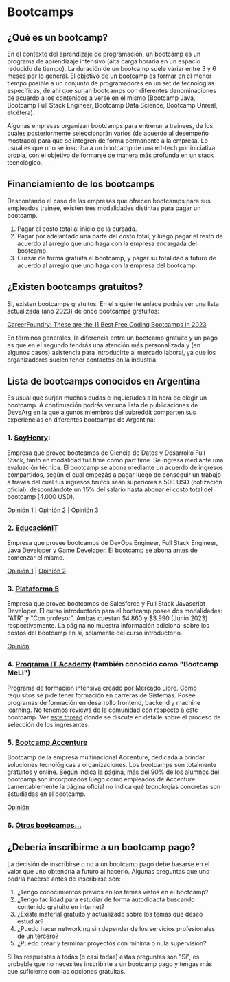 # Bootcamps

## ¿Qué es un bootcamp?

En el contexto del aprendizaje de programación, un bootcamp es un programa de aprendizaje intensivo (alta carga horaria en un espacio reducido de tiempo). La duración de un bootcamp suele variar entre 3 y 6 meses por lo general. El objetivo de un bootcamp es formar en el menor tiempo posible a un conjunto de programadores en un set de tecnologías específicas, de ahí que surjan bootcamps con diferentes denominaciones de acuerdo a los contenidos a verse en el mismo (Bootcamp Java, Bootcamp Full Stack Engineer, Bootcamp Data Science, Bootcamp Unreal, etcétera).

Algunas empresas organizan bootcamps para entrenar a trainees, de los cuales posteriormente seleccionarán varios (de acuerdo al desempeño mostrado) para que se integren de forma permanente a la empresa. Lo usual es que uno se inscriba a un bootcamp de una ed-tech por iniciativa propia, con el objetivo de formarse de manera más profunda en un stack tecnológico.

## Financiamiento de los bootcamps

Descontando el caso de las empresas que ofrecen bootcamps para sus empleados trainee, existen tres modalidades distintas para pagar un bootcamp.

1. Pagar el costo total al inicio de la cursada.
2. Pagar por adelantado una parte del costo total, y luego pagar el resto de acuerdo al arreglo que uno haga con la empresa encargada del bootcamp.
3. Cursar de forma gratuita el bootcamp, y pagar su totalidad a futuro de acuerdo al arreglo que uno haga con la empresa del bootcamp.

## ¿Existen bootcamps gratuitos?

Sí, existen bootcamps gratuitos. En el siguiente enlace podrás ver una lista actualizada (año 2023) de once bootcamps gratuitos:

[CareerFoundry: These are the 11 Best Free Coding Bootcamps in 2023](https://careerfoundry.com/en/blog/web-development/11-free-coding-bootcamps)

En términos generales, la diferencia entre un bootcamp gratuito y un pago es que en el segundo tendrás una atención más personalizada y (en algunos casos) asistencia para introducirte al mercado laboral, ya que los organizadores suelen tener contactos en la industria.

## Lista de bootcamps conocidos en Argentina

Es usual que surjan muchas dudas e inquietudes a la hora de elegir un bootcamp. A continuación podrás ver una lista de publicaciones de DevsArg en la que algunos miembros del subreddit comparten sus experiencias en diferentes bootcamps de Argentina:

### 1. [SoyHenry](https://www.soyhenry.com/): 

Empresa que provee bootcamps de Ciencia de Datos y Desarrollo Full Stack, tanto en modalidad full time como part time. Se ingresa mediante una evaluación técnica. El bootcamp se abona mediante un acuerdo de ingresos compartidos, según el cual empezás a pagar luego de conseguir un trabajo a través del cual tus ingresos brutos sean superiores a 500 USD (cotización oficial), descontándote un 15% del salario hasta abonar el costo total del bootcamp (4.000 USD).

[Opinión 1](https://www.reddit.com/r/devsarg/comments/13e97mm/como_me_com%C3%AD_el_chasco_con_soyhenry/) | [Opinión 2](https://www.reddit.com/r/devsarg/comments/uy06qk/bootcamp_soy_henry/) | [Opinión 3](https://www.reddit.com/r/devsarg/comments/yo654o/comment/ivfjt59/?utm_source=reddit&utm_medium=web2x&context=3)

### 2. [EducaciónIT](https://www.educacionit.com/) 

Empresa que provee bootcamps de DevOps Engineer, Full Stack Engineer, Java Developer y Game Developer. El bootcamp se abona antes de comenzar el mismo.

[Opinión 1](https://www.reddit.com/r/devsarg/comments/ykfywg/educacion_it_bootcamp_devops_engineer/) | [Opinión 2](https://www.reddit.com/r/devsarg/comments/13uk5a8/devops_cursobootcamp/)

### 3. [Plataforma 5](https://www.plataforma5.la/) 

Empresa que provee bootcamps de Salesforce y Full Stack Javascript Developer. El curso introductorio para el bootcamp posee dos modalidades: "ATR" y "Con profesor". Ambas cuestan $4.860 y $3.990 (Junio 2023) respectivamente. La página no muestra información adicional sobre los costos del bootcamp en sí, solamente del curso introductorio.

[Opinión](https://www.reddit.com/r/devsarg/comments/121wctf/comment/jdoxxwi/?utm_source=reddit&utm_medium=web2x&context=3)

### 4. [Programa IT Academy](https://www.mercadolibre.com.ar/itacademy) (también conocido como "Bootcamp MeLi")

Programa de formación intensiva creado por Mercado Libre. Como requisitos se pide tener formación en carreras de Sistemas. Posee programas de formación en desarrollo frontend, backend y machine learning. No tenemos reviews de la comunidad con respecto a este bootcamp. Ver [este thread](https://www.reddit.com/r/devsarg/comments/tnv07t/personas_que_hallan_entrado_al_bootcamp_de/) donde se discute en detalle sobre el proceso de selección de los ingresantes.

### 5. [Bootcamp Accenture](https://www.accenture.com/ar-es/careers/local/accenture-bootcamps-de-accenture)

Bootcamp de la empresa multinacional Accenture, dedicada a brindar soluciones tecnológicas a organizaciones. Los bootcamps son totalmente gratuitos y online. Según indica la página, más del 90% de los alumnos del bootcamp son incorporados luego como empleados de Accenture. Lamentablemente la página oficial no indica qué tecnologías concretas son estudiadas en el bootcamp.

[Opinión](https://www.reddit.com/r/devsarg/comments/10eo1ri/opiniones_del_bootcamp_accenture/)

### 6. [Otros bootcamps...](https://www.reddit.com/r/devsarg/comments/10mcfma/referencias_besysoft_capgemini_neoris_ayigroup/)


## ¿Debería inscribirme a un bootcamp pago?

La decisión de inscribirse o no a un bootcamp pago debe basarse en el valor que uno obtendría a futuro al hacerlo. Algunas preguntas que uno podría hacerse antes de inscribirse son:

1. ¿Tengo conocimientos previos en los temas vistos en el bootcamp?
2. ¿Tengo facilidad para estudiar de forma autodidacta buscando contenido gratuito en internet?
3. ¿Existe material gratuito y actualizado sobre los temas que deseo estudiar?
4. ¿Puedo hacer networking sin depender de los servicios profesionales de un tercero?
5. ¿Puedo crear y terminar proyectos con mínima o nula supervisión?

Si las respuestas a todas (o casi todas) estas preguntas son "Sí", es probable que no necesites inscribirte a un bootcamp pago y tengas más que suficiente con las opciones gratuitas.